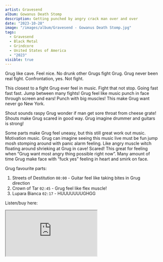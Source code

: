 ```yaml
---
artist: Gravesend
album: Gowanus Death Stomp
description: Getting punched by angry crack man over and over
date: "2023-10-28"
image: "/images/album/Gravesend - Gowanus Death Stomp.jpg"
tags:
  - Gravesend
  - Black Metal
  - Grindcore
  - United States of America
  - "2023"
visible: true
---
```


Grug like cave. Feel nice. No drunk other Grugs fight Grug. Grug never been real fight. Confrontation, yes. Not fight.

This closest to a fight Grug ever feel in music. Fight that not stop. Going fast fast fast. Jump between many fights! Grug feel like music punch in face through screen and ears! Punch with big muscles! This make Grug want never go New York.

Shout sounds raspy Grug wonder if man get sore throat from cheese grate! Shouts make Grug scared in good way. Grug imagine drummer and guitars is strong!

Some parts make Grug feel uneasy, but this still great work out music. Motivation music. Grug can imagine seeing this music live must be fun jump mosh stomping around with panic alarm feeling. Like angry muscle witch floating around shrieking at Grug in cave! Scared! This great for feeling when “Grug want most angry thing possible right now”. Many amount of time Grug make face with “fuck yes” feeling in heart and smirk on face.

Grug favourite parts:

1. Streets of Destitution `00:00` - Guitar feel like taking bites in Grug direction
2. Crown of Tar `02:45` - Grug feel like flex muscle!
3. Lupara Bianca `02:17` - HUUUUUUUGHGG

Listen/buy here:

<iframe
  style={{ border: "0", width: "350px", height: "760px" }}
  src="https://bandcamp.com/EmbeddedPlayer/album=1407075642/size=large/bgcol=333333/linkcol=ffffff/transparent=true/"
  seamless>
  <a href="https://listen.20buckspin.com/album/gowanus-death-stomp">
    Gowanus Death Stomp by Gravesend
  </a>
</iframe>
